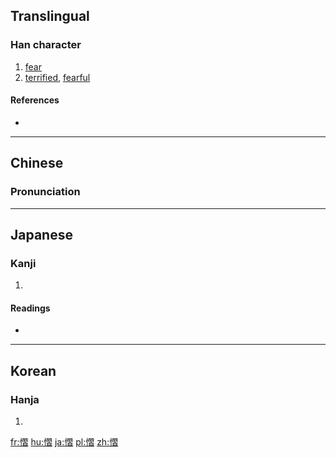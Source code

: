 ==Translingual==

===Han character===
{{Han char|rn=61|rad=心|as=11|sn=14|four=9706<sub>2</sub>|canj=心尸一日 (PSMA)|ids=⿰[[忄]][[習]]}}

# [[fear]]
# [[terrified]], [[fearful]]

====References====
* {{Han ref|kx=0400.110|dkj=11143|dj=0740.060|hdz=42348.090|uh=6174|ud=24948|bh=E1CD|bd=57805}}

----

==Chinese==
{{zh-hanzi-box|[[慴]]}}

===Pronunciation===
{{zh-pron
|m=shè
|c=zip3
|mc=y
|oc=y
|ma=
|cat=n,a
}}

----

==Japanese==

===Kanji===
{{ja-kanji|grade=|rs=心11}}

# {{defn|lang=ja|sort=心11}}

====Readings====
* {{ja-readings|on=[[しょう]] (shō), [[しゅう]] (shū)|kun=[[おそれる]] (osoreru)}}

----

==Korean==

===Hanja===
{{ko-hanja|hangeul=[[습]], [[접]]|eumhun=|rv=seup, jeop|mr=sŭp, chŏp|y=sup, cep}}

# {{defn|lang=ko|sort=心11}}

[[fr:慴]]
[[hu:慴]]
[[ja:慴]]
[[pl:慴]]
[[zh:慴]]